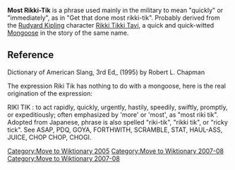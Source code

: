 [[Category:Move to Wiktionary 2005]]
[[Category:Move to Wiktionary 2007-08]]
'''Most Rikki-Tik''' is a phrase used mainly in the military to mean "quickly" or "immediately", as in "Get that done most rikki-tik". Probably derived from the [[Rudyard Kipling]] character [[Rikki Tikki Tavi]], a quick and quick-witted [[Mongoose]]  in the story of the same name.

==Reference==
Dictionary of American Slang, 3rd Ed_ (1995) by Robert L. Chapman

[[Category:Move to Wiktionary 2007-08]]


The expression Riki Tik has nothing to do with a mongoose, here is the real origination of the expression:

RIKI TIK : 
to act rapidly, quickly, urgently, hastily, speedily, swiftly, promptly, or expeditiously; often emphasized by 'more' or 'most', as "most riki tik". Adopted from Japanese, phrase is also spelled "riki-tik", "rikki tik", or "ricky tick". See ASAP, PDQ, GOYA, FORTHWITH, SCRAMBLE, STAT, HAUL-ASS, JUICE, CHOP CHOP, CHOGI.